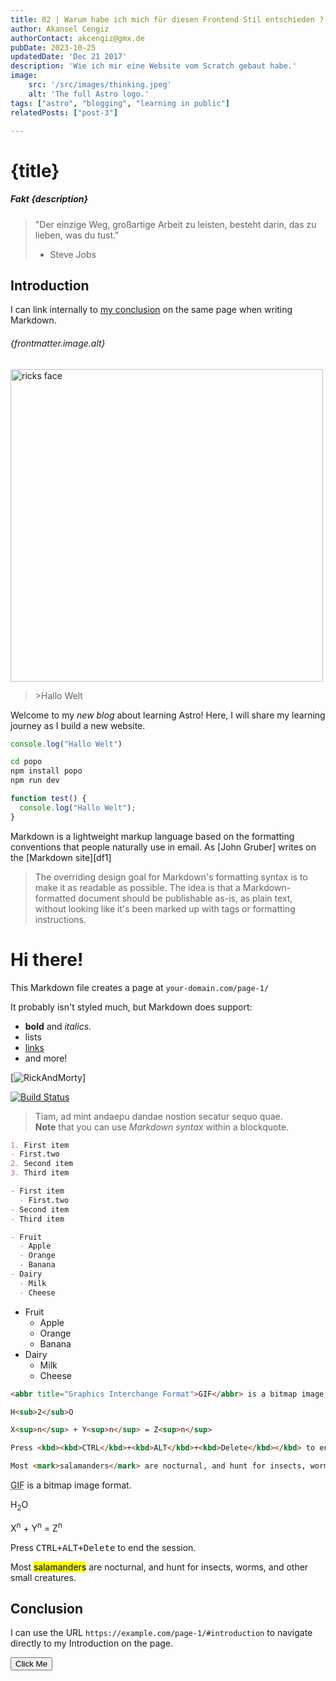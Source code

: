 ```yaml
---
title: 02 | Warum habe ich mich für diesen Frontend Stil entschieden ?
author: Akansel Cengiz
authorContact: akcengiz@gmx.de
pubDate: 2023-10-25
updatedDate: 'Dec 21 2017'
description: 'Wie ich mir eine Website vom Scratch gebaut habe.'
image:
    src: '/src/images/thinking.jpeg'
    alt: 'The full Astro logo.'
tags: ["astro", "blogging", "learning in public"]
relatedPosts: ["post-3"]

---
```



# {title}
##### *Fakt* {description}


> "Der einzige Weg, großartige Arbeit zu leisten, besteht darin, das zu lieben, was du tust."
> - Steve Jobs


## Introduction

I can link internally to [my conclusion](#conclusion) on the same page when writing Markdown.

###### {frontmatter.image.alt}







<div id="toc">

<img
  src="/src/images/rick.jpeg"
  width="500"
  height="500"
  decoding="async"
  loading="lazy"
  alt="ricks face"
  class="rounded border-2 border-dark"
/>

<blockquote class="mt-4">
>Hallo Welt
</blockquote>


</div>

Welcome to my _new blog_ about learning Astro! Here, I will share my learning journey as I build a new website.

```js
console.log("Hallo Welt")
```
```bash
cd popo
npm install popo
npm run dev
```

```js
function test() {
  console.log("Hallo Welt");
}
```

Markdown is a lightweight markup language based on the formatting conventions
that people naturally use in email.
As [John Gruber] writes on the [Markdown site][df1]

> The overriding design goal for Markdown's
> formatting syntax is to make it as readable
> as possible. The idea is that a
> Markdown-formatted document should be
> publishable as-is, as plain text, without
> looking like it's been marked up with tags
> or formatting instructions.




# Hi there!

This Markdown file creates a page at `your-domain.com/page-1/`

It probably isn't styled much, but Markdown does support:
- **bold** and _italics._
- lists
- [links](https://astro.build)
- and more!


[![RickAndMorty](../../images/rick.jpeg)]

[![Build Status](https://travis-ci.org/joemccann/dillinger.svg?branch=master)](https://travis-ci.org/joemccann/dillinger)


> Tiam, ad mint andaepu dandae nostion secatur sequo quae.  
> **Note** that you can use _Markdown syntax_ within a blockquote.

```markdown
1. First item
- First.two
2. Second item
3. Third item
```

```markdown
- First item
  - First.two
- Second item
- Third item
```


```markdown
- Fruit
  - Apple
  - Orange
  - Banana
- Dairy
  - Milk
  - Cheese
```

- Fruit
  - Apple
  - Orange
  - Banana
- Dairy
  - Milk
  - Cheese

```markdown
<abbr title="Graphics Interchange Format">GIF</abbr> is a bitmap image format.

H<sub>2</sub>O

X<sup>n</sup> + Y<sup>n</sup> = Z<sup>n</sup>

Press <kbd><kbd>CTRL</kbd>+<kbd>ALT</kbd>+<kbd>Delete</kbd></kbd> to end the session.

Most <mark>salamanders</mark> are nocturnal, and hunt for insects, worms, and other small creatures.
```



<abbr title="Graphics Interchange Format">GIF</abbr> is a bitmap image format.

H<sub>2</sub>O

X<sup>n</sup> + Y<sup>n</sup> = Z<sup>n</sup>

Press <kbd><kbd>CTRL</kbd>+<kbd>ALT</kbd>+<kbd>Delete</kbd></kbd> to end the session.

Most <mark>salamanders</mark> are nocturnal, and hunt for insects, worms, and other small creatures.



## Conclusion

I can use the URL `https://example.com/page-1/#introduction` to navigate directly to my Introduction on the page.



<button id='button' class="border-2 border-dark rounded-lg px-2 bg-indigo-400 hover:bg-indigo-600">Click Me</button>
<script>
	function handleClick() {
		console.log('button clicked!')
	}
	document.getElementById('button').addEventListener('click', handleClick)
</script>



